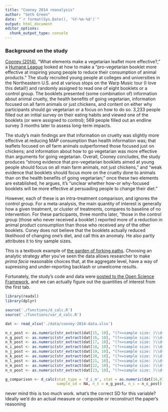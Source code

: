 ```yaml
---
title: "Cooney 2014 reanalysis"
author: "Seth Green"
date: "`r format(Sys.Date(), '%Y-%m-%d')`"
output: html_document
editor_options: 
  chunk_output_type: console
---
```


### Background on the study

[Cooney (2014)](https://osf.io/nwcgf), "What elements make a vegetarian leaflet more effective?," a [Humane League](https://forum.effectivealtruism.org/topics/the-humane-league) looked at how to make a "pro-vegetarian booklet more effective at inspiring young people to reduce their consumption of animal products." The study recruited young people at colleges and universities in the Northeastern U.S. and at various stops on the Warp Music tour (I love this detail!) and randomly assigned to read one of eight booklets or a control group. The booklets presented (some combination of) information about animal cruelty, the health benefits of going vegetarian, information focused on all farm animals or just chickens, and content on either why participants should go vegetarian or a focus on how to do so. 3,233 people filled out an initial survey on their eating habits and viewed one of the booklets (or were assigned to control); 569 people filled out an endline survey 3 months later to assess long-term impacts.

The study's main findings are that information on cruelty was slightly more effective at reducing MAP consumption than health information was; that leaflets focused on _all_ farm animals outperformed those focused just on chickens; and information about how to go vegetarian was more effective than arguments for going vegetarian. Overall, Cooney concludes, the study produces "strong evidence that pro-vegetarian booklets aimed at young people should focus on all main farm animals, not just chickens," and "weak evidence that booklets should focus more on the cruelty done to animals than on the health benefits of going vegetarian;" once these two elements are established, he argues, it's "unclear whether how-or why-focused booklets will be more effective at persuading people to change their diet."

However, each of these is an intra-treatment comparison, and ignores the control group. For a meta-analysis, the main quantity of interest is generally how a given treatment, or cluster of treatments, compares to baseline of no intervention. For these participants, three months later, "those in the control group (those who never received a booklet ) reported more of a reduction in animal product consumption than those who received any of the other booklets. Coney does not believe that the booklets actually reduced likelihood of changing one's diet, and call this an anomaly. He also partly attributes it to tiny sample sizes.

This is a textbook example of  [the garden of forking paths](http://www.stat.columbia.edu/~gelman/research/unpublished/p_hacking.pdf). Choosing an analytic strategy after you've seen the data allows researcher to make _prima facie_ reasonable choices that, at the aggregate level, have a way of supressing and under-reporting backlash or unwelcome results.

Fortunately, the study's code and data were [posted to the Open Science Framework](https://osf.io/rg2ve), and we can actually figure out the quantities of interest from the first tab. 


```r
library(readxl)
library(dplyr)

source('./functions/d_calc.R')
source('./functions/var_d_calc.R')

dat <- read_xlsx('./data/cooney-2014-data.xlsx')

n_c_post <- as.numeric(str_extract(dat[15, 10], "(?<=sample size: )\\d+"))
n_g_post <- as.numeric(str_extract(dat[16, 10], "(?<=sample size: )\\d+"))
n_h_post <- as.numeric(str_extract(dat[17, 10], "(?<=sample size: )\\d+"))
n_i_post <- as.numeric(str_extract(dat[18, 10], "(?<=sample size: )\\d+"))
n_j_post <- as.numeric(str_extract(dat[19, 10], "(?<=sample size: )\\d+"))
n_k_post <- as.numeric(str_extract(dat[20, 10], "(?<=sample size: )\\d+"))
n_l_post <- as.numeric(str_extract(dat[21, 10], "(?<=sample size: )\\d+"))
n_m_post <- as.numeric(str_extract(dat[22, 10], "(?<=sample size: )\\d+"))
n_n_post <- as.numeric(str_extract(dat[23, 10], "(?<=sample size: )\\d+"))

g_comparison <- d_calc(stat_type = 'd_i_m', stat = as.numeric(dat[16,9])- as.numeric(dat[15,9]), 
                       sample_sd = NA, n_t = n_g_post, n_c = n_c_post)

```
never mind this is too much work. what's the correct SD for this variable? Ideally we'd do an actual measure or composite or reconstruct the paper's reasoning

